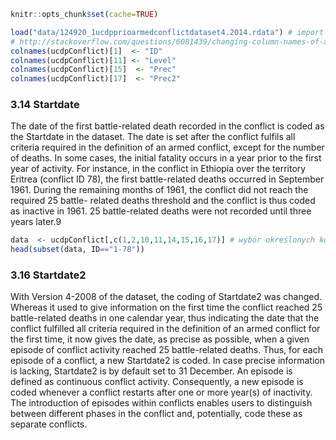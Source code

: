 ```r
knitr::opts_chunk$set(cache=TRUE)
```
```r
load("data/124920_1ucdpprioarmedconflictdataset4.2014.rdata") # import DB doucdpConflict
# http://stackoverflow.com/questions/6081439/changing-column-names-of-a-data-frame-in-r?answertab=votes#tab-top
colnames(ucdpConflict)[1]  <- "ID"
colnames(ucdpConflict)[11] <- "Level"
colnames(ucdpConflict)[15]  <- "Prec"
colnames(ucdpConflict)[17]  <- "Prec2"
```
### 3.14 Startdate

The date of the first battle-related death recorded in the conflict is coded as the Startdate in the dataset. The date is set after the conflict fulfils all criteria required in the definition of an armed conflict, except for the number of deaths. In some cases, the initial fatality occurs in a year prior to the first year of activity. For instance, in the conflict in Ethiopia over the territory Eritrea (conflict ID 78), the first battle-related deaths occurred in September 1961. During the remaining months of 1961, the conflict did not reach the required 25 battle- related deaths threshold and the conflict is thus coded as inactive in 1961. 25 battle-related deaths were not recorded until three years later.9

```r
data  <- ucdpConflict[,c(1,2,10,11,14,15,16,17)] # wybór określonych kolumn
head(subset(data, ID=="1-78"))
```
### 3.16 Startdate2

With Version 4-2008 of the dataset, the coding of Startdate2 was changed. Whereas it used to give information on the first time the conflict reached 25 battle-related deaths in one calendar year, thus indicating the date that the conflict fulfilled all criteria required in the definition of an armed conflict for the first time, it now gives the date, as precise as possible, when a given episode of conflict activity reached 25 battle-related deaths. Thus, for each episode of a conflict, a new Startdate2 is coded. In case precise information is lacking, Startdate2 is by default set to 31 December.
An episode is defined as continuous conflict activity. Consequently, a new episode is coded whenever a conflict restarts after one or more year(s) of inactivity. The introduction of episodes within conflicts enables users to distinguish between different phases in the conflict and, potentially, code these as separate conflicts.